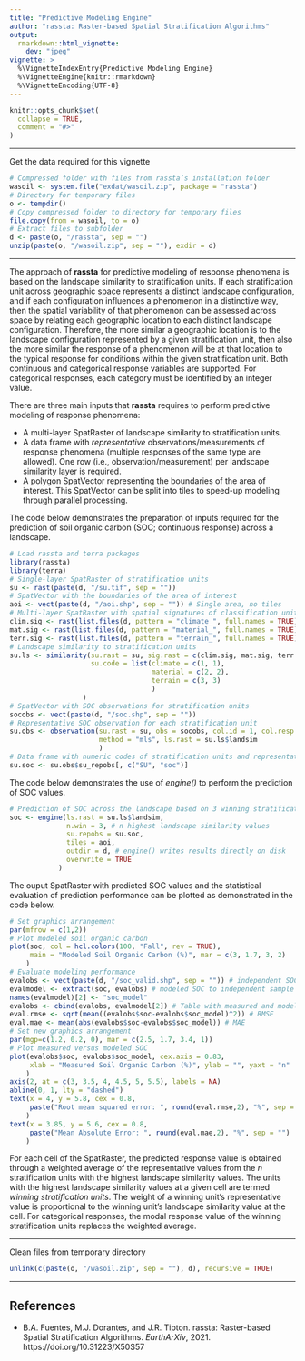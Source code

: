 ```yaml
---
title: "Predictive Modeling Engine"
author: "rassta: Raster-based Spatial Stratification Algorithms"
output: 
  rmarkdown::html_vignette:
    dev: "jpeg"
vignette: >
  %\VignetteIndexEntry{Predictive Modeling Engine}
  %\VignetteEngine{knitr::rmarkdown}
  %\VignetteEncoding{UTF-8}
---
```


```r
knitr::opts_chunk$set(
  collapse = TRUE,
  comment = "#>"
)
```

--------------------------------------------------------------------------------

Get the data required for this vignette
```r
# Compressed folder with files from rassta’s installation folder
wasoil <- system.file("exdat/wasoil.zip", package = "rassta")
# Directory for temporary files
o <- tempdir()
# Copy compressed folder to directory for temporary files
file.copy(from = wasoil, to = o)
# Extract files to subfolder
d <- paste(o, "/rassta", sep = "")
unzip(paste(o, "/wasoil.zip", sep = ""), exdir = d)
```
  
--------------------------------------------------------------------------------

The approach of **rassta** for predictive modeling of response phenomena is
based on the landscape similarity to stratification units. If each
stratification unit across geographic space represents a distinct landscape
configuration, and if each configuration influences a phenomenon in a
distinctive way, then the spatial variability of that phenomenon can be assessed
across space by relating each geographic location to each distinct landscape
configuration. Therefore, the more similar a geographic location is to the
landscape configuration represented by a given stratification unit, then also
the more similar the response of a phenomenon will be at that location to the
typical response for conditions within the given stratification unit. Both
continuous and categorical response variables are supported. For categorical
responses, each category must be identified by an integer value.

There are three main inputs that **rassta** requires to perform predictive
modeling of response phenomena:

- A multi-layer SpatRaster of landscape similarity to stratification units.
- A data frame with *representative* observations/measurements of response
phenomena (multiple responses of the same type are allowed). One row (i.e.,
observation/measurement) per landscape similarity layer is required.
- A polygon SpatVector representing the boundaries of the area of interest. This
SpatVector can be split into tiles to speed-up modeling through parallel
processing.

The code below demonstrates the preparation of inputs required for the
prediction of soil organic carbon (SOC; continuous response) across a landscape.
```r
# Load rassta and terra packages
library(rassta)
library(terra)
# Single-layer SpatRaster of stratification units
su <- rast(paste(d, "/su.tif", sep = ""))
# SpatVector with the boundaries of the area of interest
aoi <- vect(paste(d, "/aoi.shp", sep = "")) # Single area, no tiles
# Multi-layer SpatRaster with spatial signatures of classification units
clim.sig <- rast(list.files(d, pattern = "climate_", full.names = TRUE)) # For climatic units
mat.sig <- rast(list.files(d, pattern = "material_", full.names = TRUE)) # For material units
terr.sig <- rast(list.files(d, pattern = "terrain_", full.names = TRUE)) # For terrain units
# Landscape similarity to stratification units
su.ls <- similarity(su.rast = su, sig.rast = c(clim.sig, mat.sig, terr.sig),
                    su.code = list(climate = c(1, 1),
                                   material = c(2, 2),
                                   terrain = c(3, 3)
                                   )
                  )
# SpatVector with SOC observations for stratification units
socobs <- vect(paste(d, "/soc.shp", sep = ""))
# Representative SOC observation for each stratification unit
su.obs <- observation(su.rast = su, obs = socobs, col.id = 1, col.resp = 2,
                      method = "mls", ls.rast = su.ls$landsim
                      )
# Data frame with numeric codes of stratification units and representative SOC values
su.soc <- su.obs$su_repobs[, c("SU", "soc")]
```

The code below demonstrates the use of *engine()* to perform the prediction of
SOC values.
```r
# Prediction of SOC across the landscape based on 3 winning stratification units
soc <- engine(ls.rast = su.ls$landsim,
              n.win = 3, # n highest landscape similarity values
              su.repobs = su.soc,
              tiles = aoi,
              outdir = d, # engine() writes results directly on disk
              overwrite = TRUE
            )
```

The ouput SpatRaster with predicted SOC values and the statistical evaluation of
prediction performance can be plotted as demonstrated in the code below.
```r
# Set graphics arrangement
par(mfrow = c(1,2))
# Plot modeled soil organic carbon
plot(soc, col = hcl.colors(100, "Fall", rev = TRUE),
     main = "Modeled Soil Organic Carbon (%)", mar = c(3, 1.7, 3, 2)
    )
# Evaluate modeling performance
evalobs <- vect(paste(d, "/soc_valid.shp", sep = "")) # independent SOC measurements
evalmodel <- extract(soc, evalobs) # modeled SOC to independent sample locations 
names(evalmodel)[2] <- "soc_model"
evalobs <- cbind(evalobs, evalmodel[2]) # Table with measured and modeled SOC
eval.rmse <- sqrt(mean((evalobs$soc-evalobs$soc_model)^2)) # RMSE 
eval.mae <- mean(abs(evalobs$soc-evalobs$soc_model)) # MAE
# Set new graphics arrangement
par(mgp=c(1.2, 0.2, 0), mar = c(2.5, 1.7, 3.4, 1))
# Plot measured versus modeled SOC
plot(evalobs$soc, evalobs$soc_model, cex.axis = 0.83,
     xlab = "Measured Soil Organic Carbon (%)", ylab = "", yaxt = "n"
    )
axis(2, at = c(3, 3.5, 4, 4.5, 5, 5.5), labels = NA)
abline(0, 1, lty = "dashed")
text(x = 4, y = 5.8, cex = 0.8,
     paste("Root mean squared error: ", round(eval.rmse,2), "%", sep = "")
    )
text(x = 3.85, y = 5.6, cex = 0.8,
     paste("Mean Absolute Error: ", round(eval.mae,2), "%", sep = "")
    )
```

For each cell of the SpatRaster, the predicted response value is obtained
through a weighted average of the representative values from the *n*
stratification units with the highest landscape similarity values. The units
with the highest landscape similarity values at a given cell are termed *winning
stratification units*. The weight of a winning unit's representative value is
proportional to the winning unit’s landscape similarity value at the cell. For
categorical responses, the modal response value of the winning stratification
units replaces the weighted average.

---

Clean files from temporary directory
```r
unlink(c(paste(o, "/wasoil.zip", sep = ""), d), recursive = TRUE)
```

---

## References

- B.A. Fuentes, M.J. Dorantes, and J.R. Tipton. rassta: Raster-based Spatial
Stratification Algorithms. *EarthArXiv*, 2021.
https://doi.org/10.31223/X50S57